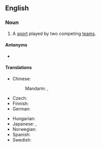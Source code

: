 {{also|team-sport}}
==English==
{{wikipedia}}

===Noun===
{{en-noun}}

# A [[sport]] played by two competing [[team]]s.

====Antonyms====
* {{l|en|individual sport}}

====Translations====
{{trans-top|sport competed between two teams each with two or more players}}
* Chinese:
*: Mandarin: {{t|cmn|團隊運動|sc=Hani}}, {{t|cmn|团队运动|tr=tuánduì yùndòng|sc=Hani}}
* Czech: {{t|cs|kolektivní sport|m}}
* Finnish: {{t|fi|joukkueurheilu}}
* German: {{t+|de|Mannschaftssport|m}}
{{trans-mid}}
* Hungarian: {{t+|hu|csapatsport}}
* Japanese: {{t|ja|団体競技|tr=dantaikyougi|sc=Jpan}}, {{t|ja|チームスポーツ|tr=chīmu supōtsu}}
* Norwegian: {{t+|no|lagidrett|m}}
* Spanish: {{t|es|deporte de equipo|m}}
* Swedish: {{t+|sv|lagidrott|c}}
{{trans-bottom}}